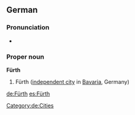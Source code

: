 ==German==
{{wikipedia}}
{{wikipedia|lang=de}}
===Pronunciation===
* {{audio|De-Fürth.OGG|Audio}}

===Proper noun===
'''Fürth'''

# Fürth ([[independent city]] in [[Bavaria]], Germany)

[[Category:de:Cities]]

[[de:Fürth]]
[[es:Fürth]]